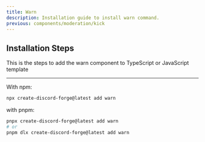```yaml
---
title: Warn
description: Installation guide to install warn command.
previous: components/moderation/kick
---
```


## Installation Steps

This is the steps to add the warn component to TypeScript or JavaScript template

---

With npm:

```bash
npx create-discord-forge@latest add warn
```

with pnpm:

```bash
pnpx create-discord-forge@latest add warn
# or
pnpm dlx create-discord-forge@latest add warn
```
